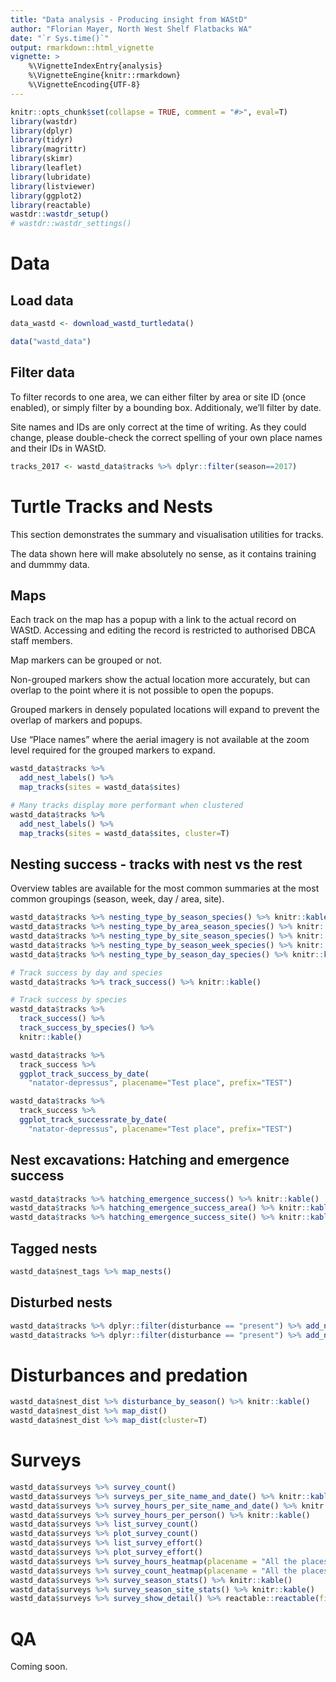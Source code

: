 ```yaml
---
title: "Data analysis - Producing insight from WAStD"
author: "Florian Mayer, North West Shelf Flatbacks WA"
date: "`r Sys.time()`"
output: rmarkdown::html_vignette
vignette: >
    %\VignetteIndexEntry{analysis}
    %\VignetteEngine{knitr::rmarkdown}
    %\VignetteEncoding{UTF-8}
---
```

  
```r
knitr::opts_chunk$set(collapse = TRUE, comment = "#>", eval=T)
library(wastdr)
library(dplyr)
library(tidyr)
library(magrittr)
library(skimr)
library(leaflet)
library(lubridate)
library(listviewer)
library(ggplot2)
library(reactable)
wastdr::wastdr_setup()
# wastdr::wastdr_settings()
```
# Data

## Load data
```r
data_wastd <- download_wastd_turtledata()
```


```r
data("wastd_data")
```

## Filter data
To filter records to one area, we can either filter by area or site ID 
(once enabled), or simply filter by a bounding box. 
Additionaly, we'll filter by date.

Site names and IDs are only correct at the time of writing. As they could change, please
double-check the correct spelling of your own place names and their IDs in WAStD.

```r
tracks_2017 <- wastd_data$tracks %>% dplyr::filter(season==2017)
```

# Turtle Tracks and Nests
This section demonstrates the summary and visualisation utilities for tracks.

The data shown here will make absolutely no sense, as it contains training and dummmy data.

## Maps
Each track on the map has a popup with a link to the actual record on WAStD.
Accessing and editing the record is restricted to authorised DBCA staff members.

Map markers can be grouped or not. 

Non-grouped markers show the actual location more accurately, but can overlap to
the point where it is not possible to open the popups. 

Grouped markers in densely populated locations will expand to prevent the overlap of
markers and popups.

Use "Place names" where the aerial imagery is not available at the zoom level required
for the grouped markers to expand.
```r
wastd_data$tracks %>% 
  add_nest_labels() %>% 
  map_tracks(sites = wastd_data$sites)

# Many tracks display more performant when clustered
wastd_data$tracks %>% 
  add_nest_labels() %>% 
  map_tracks(sites = wastd_data$sites, cluster=T)
```


## Nesting success - tracks with nest vs the rest
Overview tables are available for the most common summaries at the most common
groupings (season, week, day / area, site).

```r
wastd_data$tracks %>% nesting_type_by_season_species() %>% knitr::kable()
wastd_data$tracks %>% nesting_type_by_area_season_species() %>% knitr::kable()
wastd_data$tracks %>% nesting_type_by_site_season_species() %>% knitr::kable()
wastd_data$tracks %>% nesting_type_by_season_week_species() %>% knitr::kable()
wastd_data$tracks %>% nesting_type_by_season_day_species() %>% knitr::kable()

# Track success by day and species
wastd_data$tracks %>% track_success() %>% knitr::kable()

# Track success by species
wastd_data$tracks %>% 
  track_success() %>% 
  track_success_by_species() %>% 
  knitr::kable()

wastd_data$tracks %>% 
  track_success %>% 
  ggplot_track_success_by_date(
    "natator-depressus", placename="Test place", prefix="TEST")

wastd_data$tracks %>% 
  track_success %>% 
  ggplot_track_successrate_by_date(
    "natator-depressus", placename="Test place", prefix="TEST")
```

## Nest excavations: Hatching and emergence success

```r
wastd_data$tracks %>% hatching_emergence_success() %>% knitr::kable()
wastd_data$tracks %>% hatching_emergence_success_area() %>% knitr::kable()
wastd_data$tracks %>% hatching_emergence_success_site() %>% knitr::kable()
```

## Tagged nests
```r
wastd_data$nest_tags %>% map_nests()
```


## Disturbed nests
```r
wastd_data$tracks %>% dplyr::filter(disturbance == "present") %>% add_nest_labels() %>% map_tracks(sites = wastd_data$sites)
wastd_data$tracks %>% dplyr::filter(disturbance == "present") %>% add_nest_labels() %>% map_tracks(sites = wastd_data$sites, cluster=T)
```


# Disturbances and predation
```r
wastd_data$nest_dist %>% disturbance_by_season() %>% knitr::kable()
wastd_data$nest_dist %>% map_dist()
wastd_data$nest_dist %>% map_dist(cluster=T)
```


# Surveys
```r
wastd_data$surveys %>% survey_count()
wastd_data$surveys %>% surveys_per_site_name_and_date() %>% knitr::kable()
wastd_data$surveys %>% survey_hours_per_site_name_and_date() %>% knitr::kable()
wastd_data$surveys %>% survey_hours_per_person() %>% knitr::kable()
wastd_data$surveys %>% list_survey_count()
wastd_data$surveys %>% plot_survey_count()
wastd_data$surveys %>% list_survey_effort()
wastd_data$surveys %>% plot_survey_effort()
wastd_data$surveys %>% survey_hours_heatmap(placename = "All the places", prefix = "TEST")
wastd_data$surveys %>% survey_count_heatmap(placename = "All the places", prefix = "TEST")
wastd_data$surveys %>% survey_season_stats() %>% knitr::kable()
wastd_data$surveys %>% survey_season_site_stats() %>% knitr::kable()
wastd_data$surveys %>% survey_show_detail() %>% reactable::reactable(filterable = TRUE, sortable = TRUE)
```

# QA

Coming soon.

